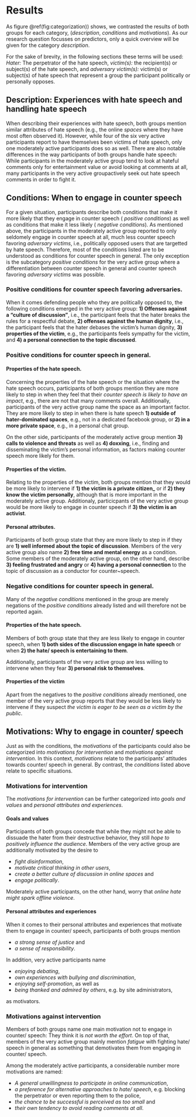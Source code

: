 # Results
As figure \@ref(fig:categorization)) shows, we contrasted the results of both groups for each category, (_description_, _conditions_ and _motivations_). As our research question focusses on predictors, only a quick overview will be given for the category _description_.

For the sake of brevity, in the following sections these terms will be used:
_Hater:_ The perpetrator of the hate speech,
_victim(s):_ the recipient(s) or subject(s) of the hate speech, and
_adversary victim(s):_ victim(s) or subject(s) of hate speech that represent a group the participant politically or personally opposes.

## Description: Experiences with hate speech and handling hate speech
When describing their experiences with hate speech, both groups mention similar attributes of hate speech (e.g., the online _spaces_ where they have most often observed it). However, while four of the six very active participants report to have themselves been victims of hate speech, only one moderately active participants does so as well. There are also notable differences in the way participants of both groups handle hate speech: While participants in the moderately active group tend to look at hateful comments only for entertainment value or avoid looking at comments at all, many participants in the very active groupactively seek out hate speech comments in order to fight it.

## Conditions: When to engage in counter speech
For a given situation, participants describe both conditions that make it more likely that they engage in counter speech ( _positive conditions_) as well as conditions that make it less likely ( _negative conditions_). As mentioned above, the participants in the moderately active group reported to only seldomely engage in counter speech at all, much less counter speech favoring _adversary victims_, i.e., politically opposed users that are targetted by hate speech. Therefore, most of the conditions listed are to be understood as conditions for counter speech in general. The only exception is the subcategory _positive conditions_ for the very active group where a differentiation between counter speech in general and counter speech favoring _adversary victims_ was possible.






### Positive conditions for counter speech favoring adversaries.
When it comes defending people who they are politically opposed to, the following conditions emerged in the very active group: **1) Offenses against a "culture of discussion"**, i.e., the participant feels that the hater breaks the rules for a respectful debate, **2) offenses against the human dignity**, i.e., the participant feels that the hater debases the victim's human dignity, **3) properties of the victim**, e.g., the participants feels sympathy for the victim, and
 **4) a personal connection to the topic discussed**.

### Positive conditions for counter speech in general.
#### Properties of the hate speech.
Concerning the properties of the hate speech or the situation where the hate speech occurs, participants of both groups mention they are more likely to step in when they feel that their _counter speech is likely to have an impact_, e.g., there are not that many comments overall.
Additionally, participants of the very active group name the space as an important factor. They are more likely to step in when there is hate speech **1) outside of hater-dominated spaces**, e.g., not in a dedicated facebook group, or
**2) in a more private space**, e.g., in a personal chat group.

On the other side, participants of the moderately active group mention **3) calls to violence and threats** as well as
**4) doxxing**, i.e., finding and disseminating the victim's personal information,
as factors making counter speech more likely for them.

#### Properties of the victim.
Relating to the properties of the victim, both groups mention that they would be more likely to intervene if
**1) the victim is a private citizen_** or if **2) they know the victim personally**, although that is more important in the moderately active group.
Additionaly, particicpants of the very active group would be more likely to engage in counter speech if **3) the victim is an activist**.

#### Personal attributes.
Participants of both group state that they are more likely to step in if they are **1) well informed about the topic of discussion**. Members of the very active group also name **2) free time and mental energy** as a condition. Some members of the moderately active group, on the other hand, describe **3) feeling frustrated and angry** or **4) having a personal connection** to the topic of discussion as a conductor for counter~speech.


### Negative conditions for counter speech in general.
Many of the _negative conditions_ mentioned in the group are merely negations of the _positive conditions_ already listed and will therefore not be reported again.

####  Properties of the hate speech.
Members of both group state that they are less likely to engage in counter speech, when **1) both sides of the discussion engage in hate speech** or when
**2) the hate/ speech is entertaining to them**.

Additionally, participants of the very active group are less willing to intervene when they fear **3) personal risk to themselves**.

#### Properties of the victim
Apart from the negatives to the _positive conditions_ already mentioned, one member of the very active group reports that they would be less likely to intervene if they suspect _the victim is eager to be seen as a victim by the public_.

## Motivations: Why to engage in counter/ speech
Just as with the conditions, the _motivations_ of the participants could also be categorized into _motivations for intervention_ and _motivations against intervention_. In this context, _motivations_ relate to the participants' attitudes towards counter/ speech in general. By contrast, the _conditions_ listed above relate to specific situations.

### Motivations for intervention
The _motivations for intervention_ can be further categorized into _goals and values_ and _personal attributes and experiences_.

#### Goals and values
Participants of both groups concede that while they might not be able to dissuade the hater from their destructive behavior, they still _hope to positively influence the audience_.
Members of the very active group are additionally motivated by the desire to

* _fight disinformation_,
* _motivate critical thinking in other users_,
* _create a better culture of discussion in online spaces_ and
* _engage politically_.

Moderately active participants, on the other hand, worry that _online hate might spark offline violence_.

#### Personal attributes and experiences
When it comes to their personal attributes and experiences that motivate them to engage in counter/ speech, participants of both groups mention

* _a strong sense of justice_ and
* _a sense of responsibility_.

In addition, very active participants name

* _enjoying debating_,
* _own experiences with bullying and discrimination_, 
* _enjoying self-promotion_, as well as
* _being thanked and admired by others_, e.g. by site administrators,

as motivators.

### Motivations against intervention
Members of both groups name one main motivation not to engage in counter/ speech: They think it is _not worth the effort_. On top of that, members of the very active group mainly mention _fatigue_ with fighting hate/ speech in general as something that demotivates them from engaging in counter/ speech.

Among the moderately active participants, a considerable number more motivations are named:

* _A general unwillingness to participate in online communication_,
* _a preference for alternative approaches to hate/ speech_, e.g. blocking the perpetrator or even reporting them to the police,
* _the chance to be successful is perceived as too small_ and
* _their own tendency to avoid reading comments at all_.